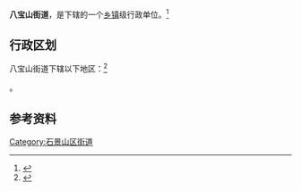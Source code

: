 {{中国乡级行政区
|景观照片文件名 = 城市雕塑公园 - panoramio.jpg
|景观照片描述 = [[北京国际雕塑公园|北京国际雕塑公园]]
|汉语拼音 = 
|其他语言 = 
|其他语言名称 = 
|旧称 = 
|地名出处 = 因产红土、耐火土、青灰、黄浆、白土、马牙石（方解石）、沙石、板石等八种物产而得名（见[[八宝山|八宝山]]）
|位置图文件名 = 
|位置图描述 = 
|自定义图片= 
|建置时间 = 
|政府驻地 = 
|毗邻 = 石景山区[[鲁谷街道|鲁谷街道]]、[[老山街道|老山街道]]、海淀区[[万寿路街道|万寿路街道]]、丰台区[[卢沟桥街道|卢沟桥街道]]
|总面积 = 
|总人口 = 
|总人口年份 = 
|户籍人口 = 
|户籍人口年份 = 
|常住人口 = 
|常住人口年份 = 
|人口密度 = 
|GDP = 
|GDP年份 = 
|邮政编码 = 
|电话区号 = 10
|官方网站 = 
|网站名称 = 
|11/01/07/001/000}}

'''八宝山街道'''，是{{PRC admin/fullname|11/01/07/001/000|3}}下辖的一个[[乡镇|乡镇]]级行政单位。<ref>{{PRC admin/ref sgc|{{PRC admin/parent|11/01/07/001/000}}}}</ref>

== 行政区划 ==

八宝山街道下辖以下地区：<ref>{{PRC admin/ref sgc|11/01/07/001/000}}</ref>

{{PRC admin/children|11/01/07/001/000}}。

== 参考资料 ==

{{Reflist|2}}

{{石景山区行政区划}}
{{北京行政区划小作品}}

[[Category:石景山区街道|Category:石景山区街道]]